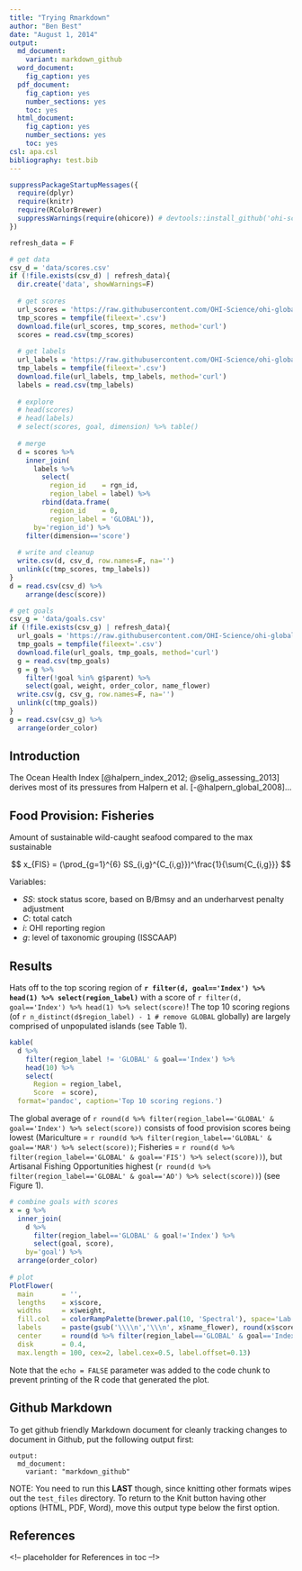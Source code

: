 ```yaml
---
title: "Trying Rmarkdown"
author: "Ben Best"
date: "August 1, 2014"
output:
  md_document:
    variant: markdown_github
  word_document:
    fig_caption: yes
  pdf_document:
    fig_caption: yes
    number_sections: yes
    toc: yes
  html_document:
    fig_caption: yes
    number_sections: yes
    toc: yes
csl: apa.csl
bibliography: test.bib
---
```


```r
suppressPackageStartupMessages({
  require(dplyr)
  require(knitr)
  require(RColorBrewer)
  suppressWarnings(require(ohicore)) # devtools::install_github('ohi-science/ohicore')
})

refresh_data = F

# get data
csv_d = 'data/scores.csv'
if (!file.exists(csv_d) | refresh_data){
  dir.create('data', showWarnings=F)
  
  # get scores
  url_scores = 'https://raw.githubusercontent.com/OHI-Science/ohi-global/master/eez2014/scores.csv'
  tmp_scores = tempfile(fileext='.csv')
  download.file(url_scores, tmp_scores, method='curl')
  scores = read.csv(tmp_scores)
  
  # get labels
  url_labels = 'https://raw.githubusercontent.com/OHI-Science/ohi-global/master/eez2014/layers/rgn_labels.csv'
  tmp_labels = tempfile(fileext='.csv')
  download.file(url_labels, tmp_labels, method='curl')
  labels = read.csv(tmp_labels)
  
  # explore
  # head(scores)
  # head(labels)
  # select(scores, goal, dimension) %>% table()
  
  # merge
  d = scores %>%
    inner_join(
      labels %>%
        select(
          region_id    = rgn_id, 
          region_label = label) %>%
        rbind(data.frame(
          region_id    = 0, 
          region_label = 'GLOBAL')),
      by='region_id') %>%
    filter(dimension=='score')
  
  # write and cleanup
  write.csv(d, csv_d, row.names=F, na='')
  unlink(c(tmp_scores, tmp_labels))
}
d = read.csv(csv_d) %>%
    arrange(desc(score))

# get goals
csv_g = 'data/goals.csv'
if (!file.exists(csv_g) | refresh_data){
  url_goals = 'https://raw.githubusercontent.com/OHI-Science/ohi-global/master/eez2014/conf/goals.csv'
  tmp_goals = tempfile(fileext='.csv')
  download.file(url_goals, tmp_goals, method='curl')
  g = read.csv(tmp_goals)
  g = g %>%
    filter(!goal %in% g$parent) %>%
    select(goal, weight, order_color, name_flower)
  write.csv(g, csv_g, row.names=F, na='')
  unlink(c(tmp_goals))
}
g = read.csv(csv_g) %>%
  arrange(order_color)
```


## Introduction {-}

The Ocean Health Index [@halpern_index_2012; @selig_assessing_2013] derives most of its pressures from Halpern et al. [-@halpern_global_2008]...

## Food Provision: Fisheries

Amount of sustainable wild-caught seafood compared to the max sustainable

$$
x_{FIS} =  (\prod_{g=1}^{6} SS_{i,g}^{C_{i,g}})^\frac{1}{\sum{C_{i,g}}}
$$

Variables:

- $SS$: stock status score, based on B/Bmsy and an underharvest penalty adjustment
- $C$: total catch
- $i$: OHI reporting region
- $g$: level of taxonomic grouping (ISSCAAP)</small>


## Results

Hats off to the top scoring region of **`r filter(d, goal=='Index') %>% head(1) %>% select(region_label)`** with a score of `r filter(d, goal=='Index') %>% head(1) %>% select(score)`! The top 10 scoring regions (of `r n_distinct(d$region_label) - 1 # remove GLOBAL` globally) are largely comprised of unpopulated islands (see Table 1).

```r
kable(
  d %>%
    filter(region_label != 'GLOBAL' & goal=='Index') %>%
    head(10) %>%
    select(
      Region = region_label,
      Score  = score), 
  format='pandoc', caption='Top 10 scoring regions.')
```

The global average of `r round(d %>% filter(region_label=='GLOBAL' & goal=='Index') %>% select(score))` consists of food provision scores being lowest (Mariculture = `r round(d %>% filter(region_label=='GLOBAL' & goal=='MAR') %>% select(score))`; Fisheries = `r round(d %>% filter(region_label=='GLOBAL' & goal=='FIS') %>% select(score))`), but Artisanal Fishing Opportunities highest (`r round(d %>% filter(region_label=='GLOBAL' & goal=='AO') %>% select(score))`) (see Figure 1). 

```r
# combine goals with scores
x = g %>%
  inner_join(
    d %>%
      filter(region_label=='GLOBAL' & goal!='Index') %>%
      select(goal, score),
    by='goal') %>%
  arrange(order_color)
  
# plot
PlotFlower(
  main       = '',
  lengths    = x$score,
  widths     = x$weight,
  fill.col   = colorRampPalette(brewer.pal(10, 'Spectral'), space='Lab')(nrow(x)),
  labels     = paste(gsub('\\\\n','\\\n', x$name_flower), round(x$score), sep='\n'),
  center     = round(d %>% filter(region_label=='GLOBAL' & goal=='Index') %>% select(score)),
  disk       = 0.4, 
  max.length = 100, cex=2, label.cex=0.5, label.offset=0.13)
```

Note that the `echo = FALSE` parameter was added to the code chunk to prevent printing of the R code that generated the plot.

## Github Markdown

To get github friendly Markdown document for cleanly tracking changes to document in Github, put the following output first:

```
output:
  md_document:
    variant: "markdown_github"
```

NOTE: You need to run this **LAST** though, since knitting other formats wipes out the `test_files` directory. To return to the Knit button having other options (HTML, PDF, Word), move this output type below the first option.

## References {-}
<!-- placeholder for References in toc --!>